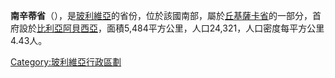 '''南辛蒂省'''（{{lang-es|Provincia de Sud Cinti}}），是[[玻利維亞|玻利維亞]]的省份，位於該國南部，屬於[[丘基薩卡省|丘基薩卡省]]的一部分，首府設於[[比利亞阿貝西亞|比利亞阿貝西亞]]，面積5,484平方公里，人口24,321，人口密度每平方公里4.43人。

{{coord|20.917|S|64.833|W|display=title|source:dewiki}}

{{Bolivia-geo-stub}}
{{玻利維亞省份}}

[[Category:玻利維亞行政區劃|Category:玻利維亞行政區劃]]
